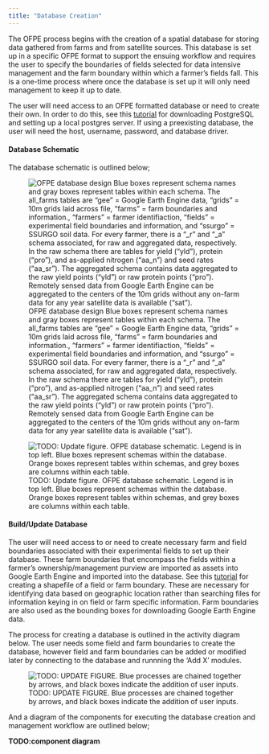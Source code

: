 ```yaml
---
title: "Database Creation"
---
```

The OFPE process begins with the creation of a spatial database for storing data gathered from farms and from satellite sources. This database is set up in  a specific OFPE format to support the ensuing workflow and requires the user to specify the boundaries of fields selected for data intensive management and the farm boundary within which a farmer's fields fall. This is a one-time process where once the database is set up it will only need management to keep it up to date.

The user will need access to an OFPE formatted database or need to create their own. In order to do this, see this [tutorial](postgres_setup.html) for downloading PostgreSQL and setting up a local postgres server. If using a preexisting database, the user will need the host, username, password, and database driver.

#### Database Schematic
The database schematic is outlined below;

![OFPE database design Blue boxes represent schema names and gray boxes represent tables within each schema. The all_farms tables are "gee" = Google Earth Engine data, "grids" = 10m grids laid across file, "farms" = farm boundaries and information., "farmers" = farmer identifiaction, "fields" = experimental field boundaries and information, and "ssurgo" = SSURGO soil data. For every farmer, there is a "_r" and "_a" schema associated, for raw and aggregated data, respectively. In the raw schema there are tables for yield ("yld"), protein ("pro"), and as-applied nitrogen ("aa_n") and seed rates ("aa_sr"). The aggregated schema contains data aggregated to the raw yield points ("yld") or raw protein points ("pro"). Remotely sensed data from Google Earth Engine can be aggregated to the centers of the 10m grids without any on-farm data for any year satellite data is available ("sat").](diagrams/ofpe_db_schema_intxn.png)


![TODO: Update figure. OFPE database schematic. Legend is in top left. Blue boxes represent schemas within the database. Orange boxes represent tables within schemas, and grey boxes are columns within each table.](diagrams/ofpe_db_schema.png)

#### Build/Update Database
The user will need access to or need to create necessary farm and field boundaries associated with their experimental fields to set up their database. These farm boundaries that encompass the fields within a farmer's ownership/management purview are imported as assets into Google Earth Engine and imported into the database. See this [tutorial](create_shp_qgis.html) for creating a shapefile of a field or farm boundary. These are necessary for identifying data based on geographic location rather than searching files for information keying in on field or farm specific information. Farm boundaries are also used as the bounding boxes for downloading Google Earth Engine data.

The process for creating a database is outlined in the activity diagram below. The user needs some field and farm boundaries to create the database, however field and farm boundaries can be added or modified later by connecting to the database and runnning the 'Add X' modules.

![TODO: UPDATE FIGURE. Blue processes are chained together by arrows, and black boxes indicate the addition of user inputs.](diagrams/ofpe_db_mgmt.png)

And a diagram of the components for executing the database creation and management workflow are outlined below;

**TODO:component diagram**

